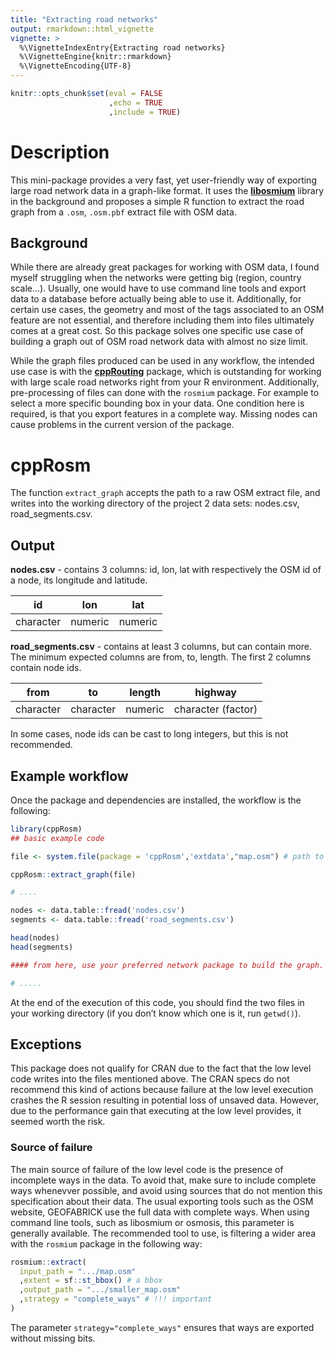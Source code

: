 ```yaml
---
title: "Extracting road networks"
output: rmarkdown::html_vignette
vignette: >
  %\VignetteIndexEntry{Extracting road networks}
  %\VignetteEngine{knitr::rmarkdown}
  %\VignetteEncoding{UTF-8}
---
```


```r

knitr::opts_chunk$set(eval = FALSE
                      ,echo = TRUE
                      ,include = TRUE)

```

# Description

This mini-package provides a very fast, yet user-friendly way of exporting large road network data in a graph-like format. It uses the [**libosmium**](https://osmcode.org/libosmium/index.html) library in the background and proposes a simple R function to extract the road graph from a `.osm`, `.osm.pbf` extract file with OSM data.

## Background

While there are already great packages for working with OSM data, I found myself struggling when the networks were getting big (region, country scale...). Usually, one would have to use command line tools and export data to a database before actually being able to use it. Additionally, for certain use cases, the geometry and most of the tags associated to an OSM feature are not essential, and therefore including them into files ultimately comes at a great cost. So this package solves one specific use case of building a graph out of OSM road network data with almost no size limit.

While the graph files produced can be used in any workflow, the intended use case is with the [**cppRouting**](https://github.com/vlarmet/cppRouting) package, which is outstanding for working with large scale road networks right from your R environment. Additionally, pre-processing of files can done with the `rosmium` package. For example to select a more specific bounding box in your data. One condition here is required, is that you export features in a complete way. Missing nodes can cause problems in the current version of the package.

# cppRosm

The function `extract_graph` accepts the path to a raw OSM extract file, and writes into the working directory of the project 2 data sets: nodes.csv, road_segments.csv.

## Output

**nodes.csv** - contains 3 columns: id, lon, lat with respectively the OSM id of a node, its longitude and latitude.

| id        | lon     | lat     |
|-----------|---------|---------|
| character | numeric | numeric |

**road_segments.csv** - contains at least 3 columns, but can contain more. The minimum expected columns are from, to, length. The first 2 columns contain node ids.

| from      | to        | length  | highway            |
|-----------|-----------|---------|--------------------|
| character | character | numeric | character (factor) |

In some cases, node ids can be cast to long integers, but this is not recommended.

## Example workflow

Once the package and dependencies are installed, the workflow is the following:

```r
library(cppRosm)
## basic example code

file <- system.file(package = 'cppRosm','extdata',"map.osm") # path to a local file 

cppRosm::extract_graph(file)

# .... 

nodes <- data.table::fread('nodes.csv')
segments <- data.table::fread('road_segments.csv')

head(nodes)
head(segments)

#### from here, use your preferred network package to build the graph.

# .....

```

At the end of the execution of this code, you should find the two files in your working directory (if you don't know which one is it, run `getwd()`).

## Exceptions

This package does not qualify for CRAN due to the fact that the low level code writes into the files mentioned above. The CRAN specs do not recommend this kind of actions because failure at the low level execution crashes the R session resulting in potential loss of unsaved data. However, due to the performance gain that executing at the low level provides, it seemed worth the risk. 

### Source of failure
The main source of failure of the low level code is the presence of incomplete ways in the data. To avoid that, make sure to include complete ways whenevver possible, and avoid using sources that do not mention this specification about their data. The usual exporting tools such as the OSM website, GEOFABRICK use the full data with complete ways. When using command line tools, such as libosmium or osmosis, this parameter is generally available. 
The recommended tool to use, is filtering a wider area with the `rosmium` package in the following way: 
```r
rosmium::extract(
  input_path = ".../map.osm"
  ,extent = sf::st_bbox() # a bbox
  ,output_path = ".../smaller_map.osm"
  ,strategy = "complete_ways" # !!! important
)
```
The parameter `strategy="complete_ways"` ensures that ways are exported without missing bits.




